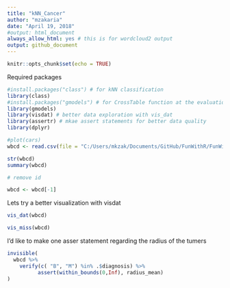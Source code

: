 ```yaml
---
title: "kNN_Cancer"
author: "mzakaria"
date: "April 19, 2018"
#output: html_document
always_allow_html: yes # this is for wordcloud2 output
output: github_document
---
```


```r
knitr::opts_chunk$set(echo = TRUE)
```


Required packages
```r
#install.packages("class") # for kNN classification
library(class)
#install.packages("gmodels") # for CrossTable function at the evaluation
library(gmodels)
library(visdat) # better data exploration with vis_dat
library(assertr) # mkae assert statements for better data quality
library(dplyr)
```


```r
#plot(cars)
wbcd <- read.csv(file = "C:/Users/mkzak/Documents/GitHub/FunWithR/FunWithR/1_kNN/wisc_bc_data.csv", stringsAsFactors = FALSE)

str(wbcd)
summary(wbcd)

# remove id

wbcd <- wbcd[-1]

```

Lets try a better visualization with visdat

```r
vis_dat(wbcd)
```

```r
vis_miss(wbcd)
```


I'd like to make one asser statement regarding the radius of the tumers

```r
invisible(
  wbcd %>% 
    verify(c( "B", "M") %in% .$diagnosis) %>% 
          assert(within_bounds(0,Inf), radius_mean) 
)
```

